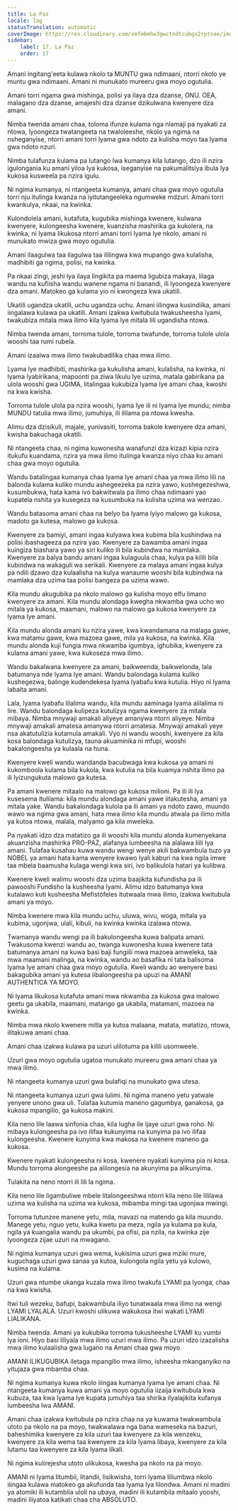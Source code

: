 ```yaml
---
title: La Paz
locale: lag
statusTranslation: automatic
coverImage: https://res.cloudinary.com/xmfm6mhw3gwctndtcubgx2rptnae/image/upload/v1740337243/small_cover_educacion_fundamental_a051170f1c.webp
sidebar:
    label: 17. La Paz
    order: 17
---
```

Amani ingitang'eeta kulawa nkolo ta MUNTU gwa ndimaani, ntorri nkolo ye muntu gwa ndimaani. Amani ni munukato mureeru gwa moyo ogutulia.

Amani torri ngama gwa mishinga, polisi ya ilaya dza dzanse, ONU. OEA, malagano dza dzanse, amajeshi dza dzanse dzikulwana kwenyere dza amani.

Nimba twenda amani chaa, toloma ifunze kulama nga nlamaji pa nyakati za ntowa, lyoongeza twatangeeta na twaloleeshe, nkolo ya ngima na nsheganyise, ntorri amani torri lyama gwa ndoto za kulisha moyo taa lyama gwa ndoto nzuri.

Nimba tulafunza kulama pa lutango lwa kumanya kila lutango, dzo ili nzira igulongania ku amani yiloa lya kukosa, iseganyise na pakumalitsiya ibula lya kukosa kusweela pa nzira igulu.

Ni ngima kumanya, ni ntangeeta kumanya, amani chaa gwa moyo ogutulia torri nju itulinga kwanza na iyitutangeeleka ngumweke mdzuri. Amani torri kwankulya, nkaai, na kwinka.

Kulondolela amani, kutafuta, kugubika mishinga kwenere, kulwana kwenyere, kulongeesha kwenere, kuanzisha mashirika ga kukolera, na kwinka, ni lyama likukosa ntorri amani torri lyama lye nkolo, amani ni munukato mwiza gwa moyo ogutulia.

Amani ilaagulwa taa ilagulwa taa ililingwa kwa mupango gwa kulalisha, madhibiti ga ngima, polisi, na kwinka.

Pa nkaai zingi, jeshi lya ilaya lingikita pa maema ligubiza makaya, lilaga wandu na kufiisha wandu wanene ngama ni banandi, ili lyoongeza kwenyere dza amani. Matokeo ga kulama yio ni kwongeza kwa ukatili.

Ukatili ugandza ukatili, uchu ugandza uchu. Amani iilingwa kusindiika, amani iingalawa kulawa pa ukatili. Amani izakwa kwitubula twakusheesha lyami, twakubiza mitala mwa ilimo kila lyama lye mitala lili ugandisha ntowa.

Nimba twenda amani, torroma tulole, torroma twafunde, torroma tulole ulola wooshi taa rumi rubela.

Amani izaalwa mwa ilimo twakubadilika chaa mwa ilimo.

Lyama lye madhibiti, mashirika ga kukulisha amani, kulalisha, na kwinka, ni lyama lyabirikana, mapoonti pa ziwa likulu lye uzima, matala gabirikana pa ulola wooshi gwa UGIMA, litalingaa kukubiza lyama lye amani chaa, kwoshi na kwa kwisha.

Torroma tulole ulola pa nzira wooshi, lyama lye ili ni lyama lye mundu; nimba MUNDU tatulia mwa ilimo, jumuhiya, ili ililama pa ntowa kwesha.

Alimu dza dzisikuli, majale, yunivasiti, torroma bakole kwenyere dza amani, kwisha bakuchaga ukatili.

Ni ntangeeta chaa, ni ngima kuwonesha wanafunzi dza kizazi kipia nzira itukufu kuandama, nzira ya mwa ilimo itulinga kwanza niyo chaa ku amani chaa gwa moyo ogutulia.

Wandu batalingaa kumanya chaa lyama lye amani chaa ya mwa ilimo lili na balonda kulama kuliko mundu ashegeezeka pa nzira yawo, kushegezeshwa, kusumbukwa, hata kama ivo bakwitwala pa ilimo chaa ndimaani yao kupatela nshita ya kusegeza na kusumbuka na kulisha uzima wa wenzao.

Wandu batasoma amani chaa na belyo ba lyama lyiyo malowo ga kukosa, madoto ga kutesa, malowo ga kukosa.

Kwenyere za bamiyi, amani ingaa kulyawa kwa kubima bila kushindwa na polisi ibashageeza pa nzira yao. Kwenyere za bawamba amani ingaa kuingiza biashara yawo ya siri kuliko ili bila kubindwa na mamlaka. Kwenyere za balya bandu amani ingaa kulaguula chaa, kulya pa kilili bila kubindwa na wakaguli wa serikali. Kwenyere za malaya amani ingaa kulya pa ndili dzawo dza kulaalisha na kulya wanaume wooshi bila kubindwa na mamlaka dza uzima taa polisi bangeza pa uzima wawo.

Kila mundu akugubika pa nkolo malowo ga kulisha moyo elfu limano kwenyere za amani. Kila mundu alondaga kwegha nkwamba gwa ucho wo mitala ya kukosa, maamani, malowo na malowo ga kukosa kwenyere za lyama lye amani.

Kila mundu alonda amani ku nzira yawe, kwa kwandamana na malaga gawe, kwa matamu gawe, kwa mazoea gawe, mila ya kukosa, na kwinka. Kila mundu alonda kuji fungia mwa nkwamba igumbya, ighubika, kwenyere za kulama amani yawe, kwa kukoseza mwa ilimo.

Wandu bakalwana kwenyere za amani, baikweenda, baikwelonda, lala batumanya nde lyama lye amani. Wandu balondaga kulama kuliko kushegezwa, balinge kudendekesa lyama lyabafu kwa kutulia. Hiyo ni lyama labaita amani.

Lala, lyama lyabafu lilalima wandu, kila mundu aaminaga lyama alilalima ni lire. Wandu balondaga kulipeza kutulizya ngama kwenyere za mitala mibaya. Nimba mnywaji amakali aliyeye amanywa ntorri aliyeye. Nimba mnywaji amakali amatesa amanywa ntorri amatesa. Mnywaji amakali yeye nsa akatutulizia kutamula amakali. Vyo ni wandu wooshi, kwenyere za kila kosa balondaga kutulizya, tauna akuaminika ni mfupi, wooshi bakalongeesha ya kulaala na huna.

Kwenyere kweli wandu wandanda bacubwaga kwa kukosa ya amani ni kukomboola kulama bila kukola, kwa kutulia na bila kuamya nshita ilimo pa ili lyizungukuta malowo ga kutesa.

Pa amani kwenere mitaalo na malowo ga kukosa milioni. Pa ili ili lya kusesema itulilama: kila mundu alondaga amani yawe iitakutesha, amani ya mitala yake. Wandu bakalondaga kulola pa ili amani ya ndoto zawo, muundo wawo wa ngima gwa amani, hata mwa ilimo kila mundu atwala pa ilimo mitla ya kutoa ntowa, malala, malyamo ga kila mweleka.

Pa nyakati idzo dza matatizo ga ili wooshi kila mundu alonda kumenyekana akuanzisha mashirika PRO-PAZ, alafanya lumbeesha na alalawa liili lya amani. Tulafaa kusahau kuwa wandu wengi wenye akili bakwambula tuzo ya NOBEL ya amani hata kama wenyere kwawo lyali kaburi na kwa ngila imwe taa mbela baamusha kulaga wengi kwa siri, ivo balikulola hatari ya kulibwa.

Kwenere kweli walimu wooshi dza uzima baajikita kufundisha pa ili pawooshi Fundisho la kusheesha lyami. Alimu idzo batumanya kwa kutalawo kuti kusheesha Mefistófeles itutwaala mwa ilimo, izakwa kwitubula amani ya moyo.

Nimba kwenere mwa kila mundu uchu, uluwa, wivu, woga, mitala ya kubima, ugonjwa, ulali, kibuli, na kwinka kwinka izalawa ntowa.

Twamanya wandu wengi pa ili bakulongeesha kuwa balipata amani. Twakusoma kwenzi wandu ao, twanga kuwonesha kuwa kwenere tata batumanya amani na kuwa basi baji fungiili mwa mazoea amweleka, taa mwa maamani malinga, na kwinka, wandu ao basafika ni tata balisoma lyama lye amani chaa gwa moyo ogutulia. Kweli wandu ao wenyere basi bakagubika amani ya kutesa iibalongeesha pa upuzi na AMANI AUTHENTICA YA MOYO.

Ni lyama likukosa kutafuta amani mwa nkwamba za kukosa gwa malowo geetu ga ukabila, maamani, matango ga ukabila, matamani, mazoea na kwinka.

Nimba mwa nkolo kwenere mitla ya kutoa malaana, matata, matatizo, ntowa, ilitakuwa amani chaa.

Amani chaa izakwa kulawa pa uzuri ulilotuma pa kilili usomweele.

Uzuri gwa moyo ogutulia ugatoa munukato mureeru gwa amani chaa ya mwa ilimo.

Ni ntangeeta kumanya uzuri gwa bulafiqi na munukato gwa utesa.

Ni ntangeeta kumanya uzuri gwa lulimi. Ni ngima maneno yetu yatwale yenyere unono gwa uli. Tulafaa kutumia maneno gagumbya, ganakosa, ga kukosa mpangilio, ga kukosa makini.

Kila neno lile laawa sinfonia chaa, kila lugha ile ijaye uzuri gwa roho. Ni mibaya kulongeesha pa ivo ilifaa kukunyima na kunyima pa ivo ilifaa kulongeesha. Kwenere kunyima kwa makosa na kwenere maneno ga kukosa.

Kwenere nyakati kulongeesha ni kosa, kwenere nyakati kunyima pia ni kosa. Mundu torroma alongeeshe pa alilongesia na akunyima pa alikunyima.

Tulakita na neno ntorri ili lili la ngima.

Kila neno lile ligambuliwe mbele litalongeeshwa ntorri kila neno lile lililawa uzima wa kulisha na uzima wa kukosa, mibamba mingi taa ugonjwa mwingi.

Torroma tutunzee manene yetu, mila, mavazi na matendo ga kila muundo. Manege yetu, nguo yetu, kuika kwetu pa meza, ngila ya kulama pa kula, ngila ya kuangalia wandu pa ukumbi, pa ofisi, pa nzila, na kwinka zije lyoongeza zijae uzuri na mwagano.

Ni ngima kumanya uzuri gwa wema, kukisima uzuri gwa mziki mure, kuguchaga uzuri gwa sanaa ya kutoa, kulongola ngila yetu ya kulowo, kusima na kulama.

Uzuri gwa ntumbe ukanga kuzala mwa ilimo twakufa LYAMI pa lyonga, chaa na kwa kwisha.

Itwi tuli wezeku, bafupi, bakwambula iliyo tunatwaala mwa ilimo na wengi LYAMI LYALALA. Uzuri kwoshi ulikuwa wakukosa itwi wakati LYAMI LIALIKANA.

Nimba twenda. Amani ya kukubika torroma tukusheeshe LYAMI ku vumbi lya ioni. Hiyo basi liliyala mwa ilimo uzuri mwa ilimo. Pa uzuri idzo izazalisha mwa ilimo kulaalisha gwa lugano na Amani chaa gwa moyo.

AMANI ILIKUGUBIKA iletaga mpangilio mwa ilimo, isheesha mkanganyiko na yitujaza gwa mbamba chaa.

Ni ngima kumanya kuwa nkolo iiingaa kumanya lyama lye amani chaa. Ni ntangeeta kumanya kuwa amani ya moyo ogutulia iizaija kwitubula kwa kubuza, taa kwa lyama lye kupata jumuhiya taa shirika ilyalajikita kufanya lumbeesha lwa AMANI.

Amani chaa izakwa kwitubula pa nzira chaa na ya kuwama twakwambula utoto pa nkolo na pa moyo, twakwalawa nga bana wameseka na bazuri, baheshimika kwenyere za kila uzuri taa kwenyere za kila wenzeku, kwenyere za kila wema taa kwenyere za kila lyama libaya, kwenyere za kila lutamu taa kwenyere za kila lyama likali.

Ni ngima kulirejesha utoto ulikukosa, kwesha pa nkolo na pa moyo.

AMANI ni lyama litumbii, litandii, lisikwisha, torri lyama liliumbwa nkolo iiingaa kulawa matokeo ga akufunda taa lyama lya lilondwa. Amani ni madini ya atomiki ili kutambila uloli na ubaya, madini ili kutambila mitaalo yooshi, madini iliyatoa katikati chaa cha ABSOLUTO.


